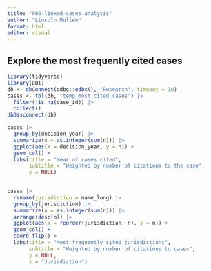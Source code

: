 ```yaml
---
title: "005-linked-cases-analysis"
author: "Lincoln Mullen"
format: html
editor: visual
---
```


## Explore the most frequently cited cases

```r
library(tidyverse)
library(DBI)
db <- dbConnect(odbc::odbc(), "Research", timeout = 10)
cases <- tbl(db, "temp_most_cited_cases") |> 
  filter(!is.na(case_id)) |> 
  collect()
dbDisconnect(db)
```

```r
cases |> 
  group_by(decision_year) |> 
  summarize(n = as.integer(sum(n))) |> 
  ggplot(aes(x = decision_year, y = n)) +
  geom_col() +
  labs(title = "Year of cases cited",
       subtitle = "Weighted by number of citations to the case",
       y = NULL)
  
```

```r
cases |> 
  rename(jurisdiction = name_long) |> 
  group_by(jurisdiction) |> 
  summarize(n = as.integer(sum(n))) |> 
  arrange(desc(n)) |> 
  ggplot(aes(x = reorder(jurisdiction, n), y = n)) +
  geom_col() +
  coord_flip() +
  labs(title = "Most frequently cited jurisdictions",
       subtitle = "Weighted by number of citations to cases",
       y = NULL,
       x = "Jurisdiction")
```

